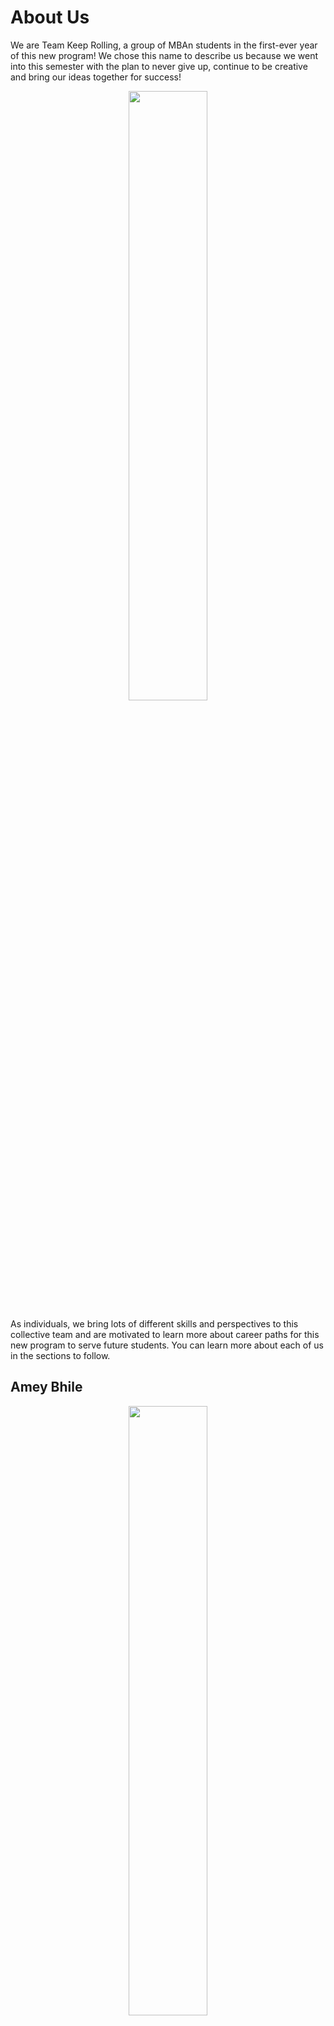 # About Us

We are Team Keep Rolling, a group of MBAn students in the first-ever year of this new program! We chose this name to describe us because we went into this semester with the plan to never give up, continue to be creative and bring our ideas together for success!

<center>

![](Images/group_pic.png){width=50%}

</center>

As individuals, we bring lots of different skills and perspectives to this collective team and are motivated to learn more about career paths for this new program to serve future students. You can learn more about each of us in the sections to follow. 

## Amey Bhile

<center>

![](Images/Amey.jpeg){width=50%}

</center>

>Hey There, MBAn folk !! I'm Amey \
I was born and brought up in India, where I also completed my Bachelor of Engineering in Computer Science, after which I worked as a technology consultant for three years. During my time at Deloitte, I realized my interests lie at the interface of technology and business; And I needed to expand my skills and knowledge in these domains, which is when I decided to join Ross Business School. \ 
I wish to leverage data and apply ML/analytical frameworks to derive actionable insights and create value. I enjoy operating far outside my comfort zone and believe in the power of incremental improvements.\
Feel free to reach out; I am always happy to help :)

>"Data is just summaries of thousands of stories - tell a few of them to the world, and you are a data analyst."

## Eunguy Lee

<center>

![](Images/Eunguy.jpg){width=50%}

</center>

>Hello everyone! This is Eunguy. \
I was born in 1996 and grew up in South Korea. I went to Michigan State University and studied Supply Chain Management. After my junior year in college, I went back to South Korea to serve military as an operations sergeant for about two years. After the military experience, I finished my bechelor degree with online courses from MSU because of the pandemic. Meanwhile, I felt the need of capability handling data so I applied for graduate school with Business Analytics major.

>At this point at Ross, I am so exciting to build my network and equip myself with useful tools, such as Python, R, and SQL. As a business person, I am not used to these computer skills. However, someone said "the pain that doesn't kill you will make you stronger." I believe putting my time and effort for the next 10 months will develop my ability as a business analyst. I hope this career handbook brings some insights for you. 


## Snow Shen

<center>

![](Images/Snow.png){width=50%}

</center>

>Hi, I'm Snow! I come from a southern city in China called Hangzhou. It’s warm there and seldomly snows. Every winter, I waited for snow and hoped the world can be covered in white when I wake up. That’s why my parents gave me the English name Snow. I went to US in 2019 for my undergrad study. Boston was my destination due to the attractiveness of snow. I spent three years at Boston and then moved to Ann Arbor for graduate study. People hate the long winter here, but I am looking forward to it! 


## Mary Silvio

<center>

![](Images/Mary.JPEG){width=50%}

</center>

>I am a self-proclaimed true Midwestern girl that grew up in Livonia, Michigan (perfectly halfway between Ann Arbor and Detroit). I graduated from the University of Michigan College of Engineering in Spring 2022 with a B.S.E. in Chemical Engineering and am a current Master's of Business Analytics student at the Stephen M. Ross School of Business. If there is one thing I took away from my undergraduate years, it is that the world will never run out of ways to improve, and thus never run out of problems to solve. Pushing the bounds of knowledge is what allows us to improve the systems around us, and that is why I value the potential of harnessing data - bringing me to the MBAn program to build my analytic skills to give data power. 

>I have experience working in Chemical Manufacturing, Engineering Research, and Higher Education. Outside of school, I love going to SoulCycle, going on walks with friends, watching Detroit sports, trying new coffee shops, and cooking! It is my dream to be an analyst by day, and cycling instructor by night.

## Ziye Wang

<center>

![](Images/Siye.jpg){width=50%}

</center>

>My name is Ziye Wang, from Beijing, China. I graduated from the Central University of Finance and Economics in China, majoring in Financial Engineering. After graduation, I joined Capgemini Invent as an associate consultant, focused on auto and digital transformation.

>Something interesting about me I'd like to share with you: 
I like drinking more than I like soup;
I have 3 cute little nephews and my favorite thing to do on weekends is to play with my little nephew;
I'm a Cancer girl but I'm more of a Leo;
I lost weight for 5 years but never succeeded.

>I'm very happy to be part of the Ross community. Hopefully our work will be helpful to everyone.
